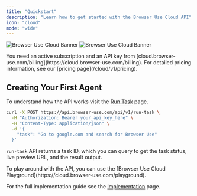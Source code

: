---
title: "Quickstart"
description: "Learn how to get started with the Browser Use Cloud API"
icon: "cloud"
mode: "wide"
---

<img
  className="block dark:hidden rounded-2xl"
  src="/images/cloud-banner.png"
  alt="Browser Use Cloud Banner"
/>
<img
  className="hidden dark:block rounded-2xl"
  src="/images/cloud-banner-dark.png"
  alt="Browser Use Cloud Banner"
/>

<Note>
  You need an active subscription and an API key from
  [cloud.browser-use.com/billing](https://cloud.browser-use.com/billing). For
  detailed pricing information, see our [pricing page](/cloud/v1/pricing).
</Note>

## Creating Your First Agent

To understand how the API works visit the [Run Task](/api-reference/api-v1/run-task?playground=open) page.

```bash
curl -X POST https://api.browser-use.com/api/v1/run-task \
  -H "Authorization: Bearer your_api_key_here" \
  -H "Content-Type: application/json" \
  -d '{
    "task": "Go to google.com and search for Browser Use"
  }'
```

`run-task` API returns a task ID, which you can query to get the task status, live preview URL, and the result output.

<Note>
  To play around with the API, you can use the [Browser Use Cloud
  Playground](https://cloud.browser-use.com/playground).
</Note>

For the full implementation guide see the [Implementation](/cloud/v1/implementation) page.
